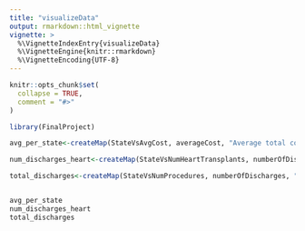 ```yaml
---
title: "visualizeData"
output: rmarkdown::html_vignette
vignette: >
  %\VignetteIndexEntry{visualizeData}
  %\VignetteEngine{knitr::rmarkdown}
  %\VignetteEncoding{UTF-8}
---
```


```r
knitr::opts_chunk$set(
  collapse = TRUE,
  comment = "#>"
)
```

```r
library(FinalProject)
```


```r
avg_per_state<-createMap(StateVsAvgCost, averageCost, "Average total cost", "Average cost of hospital procedures by state")

num_discharges_heart<-createMap(StateVsNumHeartTransplants, numberOfDischarges, "Number of heart transplants", "Number of Heart Transplants by State",'To visualize the frequency of the most expensive procedure.')

total_discharges<-createMap(StateVsNumProcedures, numberOfDischarges, "Number of procedures", "Number of Procedures by State")


avg_per_state
num_discharges_heart
total_discharges
```